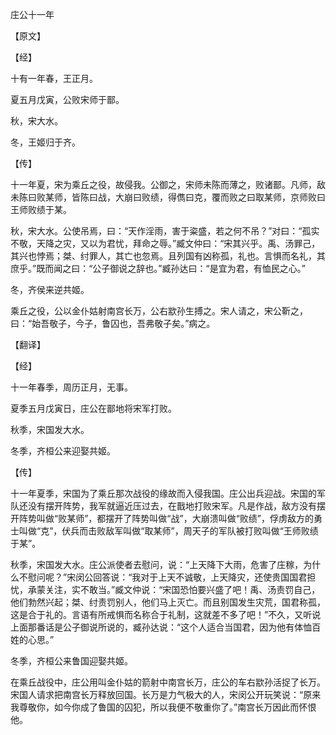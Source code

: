 

庄公十一年

【原文】

【经】

十有一年春，王正月。

夏五月戊寅，公败宋师于鄑。

秋，宋大水。

冬，王姬归于齐。

【传】

十一年夏，宋为乘丘之役，故侵我。公御之，宋师未陈而薄之，败诸鄑。凡师，敌未陈曰败某师，皆陈曰战，大崩曰败绩，得儁曰克，覆而败之曰取某师，京师败曰王师败绩于某。

秋，宋大水。公使吊焉，曰：“天作淫雨，害于粢盛，若之何不吊？”对曰：“孤实不敬，天降之灾，又以为君忧，拜命之辱。”臧文仲曰：“宋其兴乎。禹、汤罪己，其兴也悖焉；桀、纣罪人，其亡也忽焉。且列国有凶称孤，礼也。言惧而名礼，其庶乎。”既而闻之曰：“公子御说之辞也。”臧孙达曰：“是宜为君，有恤民之心。”

冬，齐侯来逆共姬。

乘丘之役，公以金仆姑射南宫长万，公右歂孙生搏之。宋人请之，宋公靳之，曰：“始吾敬子，今子，鲁囚也，吾弗敬子矣。”病之。

【翻译】

【经】

十一年春季，周历正月，无事。

夏季五月戊寅日，庄公在鄑地将宋军打败。

秋季，宋国发大水。

冬季，齐桓公来迎娶共姬。

【传】

十一年夏季，宋国为了乘丘那次战役的缘故而入侵我国。庄公出兵迎战。宋国的军队还没有摆开阵势，我军就逼近压过去，在戬地打败宋军。凡是作战，敌方没有摆开阵势叫做“败某师”，都摆开了阵势叫做“战”，大崩溃叫做“败绩”，俘虏敌方的勇士叫做“克”，伏兵而击败敌军叫做“取某师”，周天子的军队被打败叫做“王师败绩于某”。

秋季，宋国发大水。庄公派使者去慰问，说：“上天降下大雨，危害了庄稼，为什么不慰问呢？”宋闵公回答说：“我对于上天不诚敬，上天降灾，还使贵国国君担忧，承蒙关注，实不敢当。”臧文仲说：“宋国恐怕要兴盛了吧！禹、汤责罚自己，他们勃然兴起；桀、纣责罚别人，他们马上灭亡。而且别国发生灾荒，国君称孤，这是合于礼的。言语有所戒惧而名称合于礼制，这就差不多了吧！”不久，又听说上面那番话是公子御说所说的，臧孙达说：“这个人适合当国君，因为他有体恤百姓的心思。”

冬季，齐桓公来鲁国迎娶共姬。

在乘丘战役中，庄公用叫金仆姑的箭射中南宫长万，庄公的车右歂孙活捉了长万。宋国人请求把南宫长万释放回国。长万是力气极大的人，宋闵公开玩笑说：“原来我尊敬你，如今你成了鲁国的囚犯，所以我便不敬重你了。”南宫长万因此而怀恨他。

